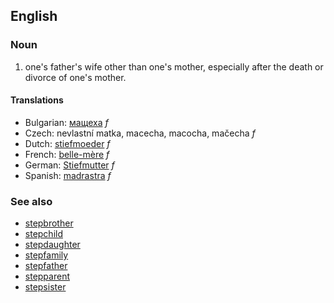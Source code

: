 ==English==

===Noun===
# one's father's wife other than one's mother, especially after the death or divorce of one's mother.

====Translations====
*Bulgarian: [[мащеха]] ''f''
*Czech: nevlastní matka, macecha, macocha, mačecha ''f''
*Dutch: [[stiefmoeder]] ''f''
*French: [[belle-mère]] ''f''
*German: [[Stiefmutter]] ''f''
*Spanish: [[madrastra]] ''f''

===See also===

*[[stepbrother]]
*[[stepchild]]
*[[stepdaughter]]
*[[stepfamily]]
*[[stepfather]]
*[[stepparent]]
*[[stepsister]]